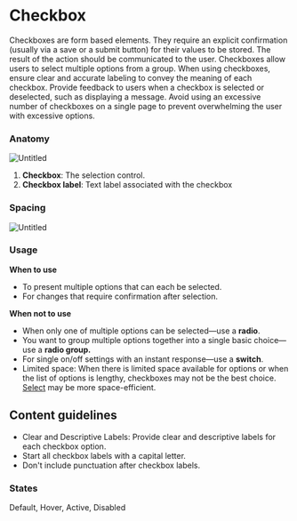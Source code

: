 


<Meta of={CheckboxStories} />

# Checkbox

Checkboxes are form based elements. They require an explicit confirmation (usually  via a save or a submit button) for their values to be stored. The result of the action should be communicated to the user.
Checkboxes allow users to select multiple options from a group. When using checkboxes, ensure clear and accurate labeling to convey the meaning of each checkbox. Provide feedback to users when a checkbox is selected or deselected, such as displaying a message. Avoid using an excessive number of checkboxes on a single page to prevent overwhelming the user with excessive options.

### Anatomy

![Untitled](https://s3-us-west-2.amazonaws.com/secure.notion-static.com/e2758c05-3606-4307-8f1d-7c04c14d7dc9/Untitled.png)

1. **Checkbox**: The selection control.
2. **Checkbox label**: Text label associated with the checkbox

### Spacing

![Untitled](https://s3-us-west-2.amazonaws.com/secure.notion-static.com/f6f6279e-c818-47b7-9938-03dd3be74c36/Untitled.png)

### Usage

****When to use****

- To present multiple options that can each be selected.
- For changes that require confirmation after selection.

****When not to use****

- When only one of multiple options can be selected—use a **radio**.
- You want to group multiple options together into a single basic choice—use a **radio group.**
- For single on/off settings with an instant response—use a **switch**.
- Limited space: When there is limited space available for options or when the list of options is lengthy, checkboxes may not be the best choice. [Select](https://www.notion.so/Select-347c0988903d4addb5224f2a1bb36c8e?pvs=21) may be more space-efficient.

## Content guidelines

- Clear and Descriptive Labels: Provide clear and descriptive labels for each checkbox option.
- Start all checkbox labels with a capital letter.
- Don't include punctuation after checkbox labels.

### States

Default, Hover, Active, Disabled
